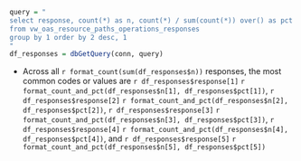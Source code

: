 ```r
query = "
select response, count(*) as n, count(*) / sum(count(*)) over() as pct
from vw_oas_resource_paths_operations_responses
group by 1 order by 2 desc, 1
"
df_responses = dbGetQuery(conn, query)
```

- Across all `r format_count(sum(df_responses$n))` responses, the most common codes or values are ``r df_responses$response[1]`` `r format_count_and_pct(df_responses$n[1], df_responses$pct[1])`, ``r df_responses$response[2]`` `r format_count_and_pct(df_responses$n[2], df_responses$pct[2])`, ``r df_responses$response[3]`` `r format_count_and_pct(df_responses$n[3], df_responses$pct[3])`, ``r df_responses$response[4]`` `r format_count_and_pct(df_responses$n[4], df_responses$pct[4])`, and ``r df_responses$response[5]`` `r format_count_and_pct(df_responses$n[5], df_responses$pct[5])`

